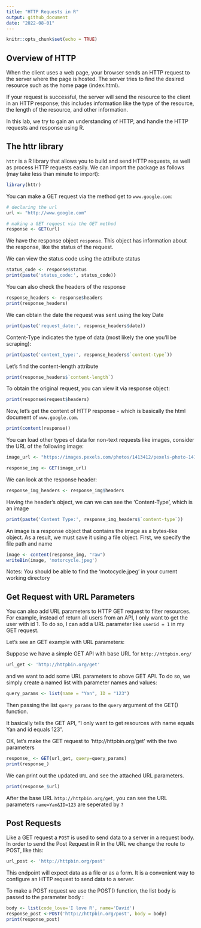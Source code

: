 ```yaml
---
title: "HTTP Requests in R"
output: github_document
date: "2022-08-01"
---
```


```r
knitr::opts_chunk$set(echo = TRUE)
```

## Overview of HTTP

When the client uses a web page, your browser sends an HTTP request to the server where the page is hosted. The server tries to find the desired resource such as the home page (index.html).

If your request is successful, the server will send the resource to the client in an HTTP response; this includes information like the type of the resource, the length of the resource, and other information.

In this lab, we try to gain an understanding of HTTP, and handle the HTTP requests and response using R.

## The httr library
`httr` is a R library that allows you to build and send HTTP requests, as well as process HTTP requests easily. We can import the package as follows (may take less than minute to import):

```r
library(httr)
```

You can make a GET request via the method get to `www.google.com`:

```r
# declaring the url
url <- "http://www.google.com"

# making a GET request via the GET method
response <- GET(url)
```

We have the response object `response`. This object has information about the response, like the status of the request. 

We can view the status code using the attribute status

```r
status_code <- response$status
print(paste('status_code:', status_code))
```

You can also check the headers of the response

```r
response_headers <- response$headers
print(response_headers)
```
We can obtain the date the request was sent using the key Date

```r
print(paste('request_date:', response_headers$date))
```
Content-Type indicates the type of data (most likely the one you'll be scraping):

```r
print(paste('content_type:', response_headers$`content-type`))
```
Let's find the content-length attribute

```r
print(response_headers$`content-length`)
```
To obtain the original request, you can view it via response object:

```r
print(response$request$headers)
```

Now, let's get the content of HTTP response - which is basically the html document of `www.google.com`.

```r
print(content(response))
```

You can load other types of data for non-text requests like images, consider the URL of the following image:

```r
image_url <- "https://images.pexels.com/photos/1413412/pexels-photo-1413412.jpeg?cs=srgb&dl=pexels-giorgio-de-angelis-1413412.jpg&fm=jpg"
```
```r
response_img <- GET(image_url)
```

We can look at the response header:

```r
response_img_headers <- response_img$headers
```

Having the header's object, we can we can see the 'Content-Type', which is an image

```r
print(paste('Content Type:', response_img_headers$`content-type`))
```
An image is a response object that contains the image as a bytes-like object. As a result, we must save it using a file object. First, we specify the file path and name

```r
image <- content(response_img, "raw")
writeBin(image, 'motorcycle.jpeg')
```

Notes: You should be able to find the 'motocycle.jpeg' in your current working directory

## Get Request with URL Parameters 

You can also add URL parameters to HTTP GET request to filter resources. For example, instead of return all users from an API, I only want to get the user with id 1. To do so, I can add a URL parameter like `userid = 1` in my GET request.

Let's see an GET example with URL parameters:

Suppose we have a simple GET API with base URL for `http://httpbin.org/`

```r
url_get <- 'http://httpbin.org/get'
```

and we want to add some URL parameters to above GET API. To do so, we simply create a named list with parameter names and values:

```r
query_params <- list(name = "Yan", ID = "123")
```

Then passing the list `query_params` to the `query` argument of the GET() function.

It basically tells the GET API, "I only want to get resources with name equals Yan and id equals 123".

OK, let's make the GET request to 'http://httpbin.org/get' with the two parameters

```r
response_ <- GET(url_get, query=query_params)
print(response_)
```
We can print out the updated `URL` and see the attached URL parameters.

```r
print(response_$url)
```
After the base URL `http://httpbin.org/get`, you can see the URL parameters `name=Yan&ID=123` are seperated by `?`

## Post Requests
Like a GET request a `POST` is used to send data to a server in a request body. In order to send the Post Request in R in the URL we change the route to POST, like this:

```r
url_post <- 'http://httpbin.org/post'
```

This endpoint will expect data as a file or as a form. It is a convenient way to configure an HTTP request to send data to a server.

To make a POST request we use the POST() function, the list body is passed to the parameter body :

```r
body <- list(code_love='I love R', name='David')
response_post <-POST('http://httpbin.org/post', body = body)
print(response_post)
```